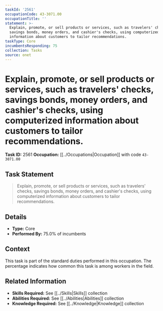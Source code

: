```yaml
---
taskId: '2561'
occupationCode: 43-3071.00
occupationTitle: ''
statement: >-
  Explain, promote, or sell products or services, such as travelers' checks,
  savings bonds, money orders, and cashier's checks, using computerized
  information about customers to tailor recommendations.
taskType: Core
incumbentsResponding: 75
collection: Tasks
source: onet
---
```

# Explain, promote, or sell products or services, such as travelers' checks, savings bonds, money orders, and cashier's checks, using computerized information about customers to tailor recommendations.

**Task ID:** 2561
**Occupation:** [[../Occupations|Occupation]] with code `43-3071.00`

## Task Statement

> Explain, promote, or sell products or services, such as travelers' checks, savings bonds, money orders, and cashier's checks, using computerized information about customers to tailor recommendations.

## Details

- **Type:** Core
- **Performed By:** 75.0% of incumbents

## Context

This task is part of the standard duties performed in this occupation. The percentage indicates how common this task is among workers in the field.

## Related Information

- **Skills Required:** See [[../Skills|Skills]] collection
- **Abilities Required:** See [[../Abilities|Abilities]] collection
- **Knowledge Required:** See [[../Knowledge|Knowledge]] collection
